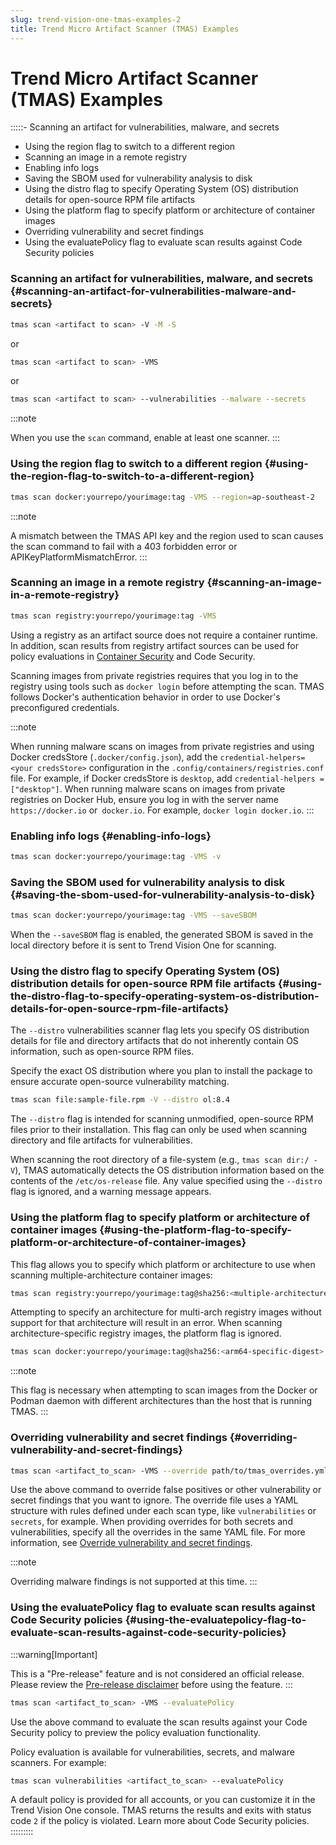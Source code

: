 ```yaml
---
slug: trend-vision-one-tmas-examples-2
title: Trend Micro Artifact Scanner (TMAS) Examples
---
```

# Trend Micro Artifact Scanner (TMAS) Examples

:::::- Scanning an artifact for vulnerabilities, malware, and secrets
- Using the region flag to switch to a different region
- Scanning an image in a remote registry
- Enabling info logs
- Saving the SBOM used for vulnerability analysis to disk
- Using the distro flag to specify Operating System (OS) distribution details for open-source RPM file artifacts
- Using the platform flag to specify platform or architecture of container images
- Overriding vulnerability and secret findings
- Using the evaluatePolicy flag to evaluate scan results against Code Security policies

### Scanning an artifact for vulnerabilities, malware, and secrets {#scanning-an-artifact-for-vulnerabilities-malware-and-secrets}

```bash
tmas scan <artifact to scan> -V -M -S
```

or

```bash
tmas scan <artifact to scan> -VMS
```

or

```bash
tmas scan <artifact to scan> --vulnerabilities --malware --secrets
```

:::note

When you use the `scan` command, enable at least one scanner.
:::

### Using the region flag to switch to a different region {#using-the-region-flag-to-switch-to-a-different-region}

```bash
tmas scan docker:yourrepo/yourimage:tag -VMS --region=ap-southeast-2
```

:::note

A mismatch between the TMAS API key and the region used to scan causes the scan command to fail with a 403 forbidden error or APIKeyPlatformMismatchError.
:::

### Scanning an image in a remote registry {#scanning-an-image-in-a-remote-registry}

```bash
tmas scan registry:yourrepo/yourimage:tag -VMS
```

Using a registry as an artifact source does not require a container runtime. In addition, scan results from registry artifact sources can be used for policy evaluations in [Container Security](http://admin3.trendmicro.com/en-us/enterprise/trend-vision-one/cloudsecurityoperati/about-container-secu/containerprotection/configure-the-trend-/tmas-integrate.aspx) and Code Security.

Scanning images from private registries requires that you log in to the registry using tools such as `docker login` before attempting the scan. TMAS follows Docker's authentication behavior in order to use Docker's preconfigured credentials.

:::note

When running malware scans on images from private registries and using Docker credsStore (`.docker/config.json`), add the `credential-helpers=<your credsStore>` configuration in the `.config/containers/registries.conf` file. For example, if Docker credsStore is `desktop`, add `credential-helpers = ["desktop"]`. When running malware scans on images from private registries on Docker Hub, ensure you log in with the server name `https://docker.io` or` docker.io`. For example, `docker login docker.io`.
:::

### Enabling info logs {#enabling-info-logs}

```bash
tmas scan docker:yourrepo/yourimage:tag -VMS -v
```

### Saving the SBOM used for vulnerability analysis to disk {#saving-the-sbom-used-for-vulnerability-analysis-to-disk}

```bash
tmas scan docker:yourrepo/yourimage:tag -VMS --saveSBOM
```

When the `--saveSBOM` flag is enabled, the generated SBOM is saved in the local directory before it is sent to Trend Vision One for scanning.

### Using the distro flag to specify Operating System (OS) distribution details for open-source RPM file artifacts {#using-the-distro-flag-to-specify-operating-system-os-distribution-details-for-open-source-rpm-file-artifacts}

The `--distro` vulnerabilities scanner flag lets you specify OS distribution details for file and directory artifacts that do not inherently contain OS information, such as open-source RPM files.

Specify the exact OS distribution where you plan to install the package to ensure accurate open-source vulnerability matching.

```bash
tmas scan file:sample-file.rpm -V --distro ol:8.4
```

The `--distro` flag is intended for scanning unmodified, open-source RPM files prior to their installation. This flag can only be used when scanning directory and file artifacts for vulnerabilities.

When scanning the root directory of a file-system (e.g., `tmas scan dir:/ -V`), TMAS automatically detects the OS distribution information based on the contents of the `/etc/os-release` file. Any value specified using the `--distro` flag is ignored, and a warning message appears.

### Using the platform flag to specify platform or architecture of container images {#using-the-platform-flag-to-specify-platform-or-architecture-of-container-images}

This flag allows you to specify which platform or architecture to use when scanning multiple-architecture container images:

```bash
tmas scan registry:yourrepo/yourimage:tag@sha256:<multiple-architecture-digest> -VMS --platform=arm64
```

Attempting to specify an architecture for multi-arch registry images without support for that architecture will result in an error. When scanning architecture-specific registry images, the platform flag is ignored.

```bash
tmas scan docker:yourrepo/yourimage:tag@sha256:<arm64-specific-digest> -VMS --platform=arm64
```

:::note

This flag is necessary when attempting to scan images from the Docker or Podman daemon with different architectures than the host that is running TMAS.
:::

### Overriding vulnerability and secret findings {#overriding-vulnerability-and-secret-findings}

```bash
tmas scan <artifact_to_scan> -VMS --override path/to/tmas_overrides.yml
```

Use the above command to override false positives or other vulnerability or secret findings that you want to ignore. The override file uses a YAML structure with rules defined under each scan type, like `vulnerabilities` or `secrets`, for example. When providing overrides for both secrets and vulnerabilities, specify all the overrides in the same YAML file. For more information, see [Override vulnerability and secret findings](override-vulnerability-findings.mdx).

:::note

Overriding malware findings is not supported at this time.
:::

### Using the evaluatePolicy flag to evaluate scan results against Code Security policies {#using-the-evaluatepolicy-flag-to-evaluate-scan-results-against-code-security-policies}

:::warning[Important]

This is a "Pre-release" feature and is not considered an official release. Please review the [Pre-release disclaimer](pre-release-disclaimer.mdx) before using the feature.
:::

```bash
tmas scan <artifact_to_scan> -VMS --evaluatePolicy
```

Use the above command to evaluate the scan results against your Code Security policy to preview the policy evaluation functionality.

Policy evaluation is available for vulnerabilities, secrets, and malware scanners. For example:

```bash
tmas scan vulnerabilities <artifact_to_scan> --evaluatePolicy
```

A default policy is provided for all accounts, or you can customize it in the Trend Vision One console. TMAS returns the results and exits with status code `2` if the policy is violated. Learn more about Code Security policies.
:::::::::
